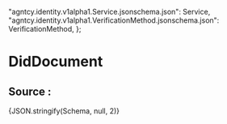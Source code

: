 
  "agntcy.identity.v1alpha1.Service.jsonschema.json": Service,
  "agntcy.identity.v1alpha1.VerificationMethod.jsonschema.json": VerificationMethod,
};

# DidDocument
<JSONSchemaViewer schema={Schema} resolverOptions={resolverOptions} />

## Source :
<CodeBlock language="json-schema">{JSON.stringify(Schema, null, 2)}</CodeBlock>
